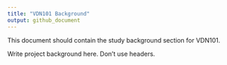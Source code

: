 ```yaml
---
title: "VDN101 Background"
output: github_document
---
```


<!-- background.md is generated from the RMARKDOWN file, background.Rmd. 
Please edit that file. -->

This document should contain the study background section for VDN101.

Write project background here. Don't use headers.
